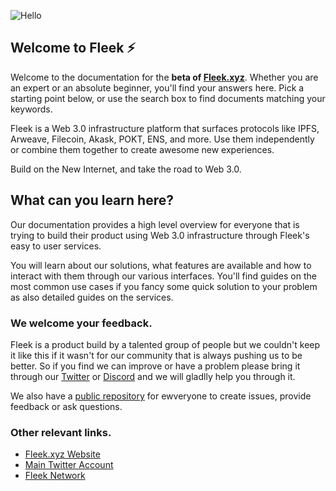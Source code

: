 ![Hello](/fleek-docs.png)

## Welcome to Fleek ⚡

Welcome to the documentation for the **beta of [Fleek.xyz](https://fleek.xyz)**. Whether you are an expert or an absolute beginner, you'll find your answers here. Pick a starting point below, or use the search box to find documents matching your keywords.

Fleek is a Web 3.0 infrastructure platform that surfaces protocols like IPFS, Arweave, Filecoin, Akask, POKT, ENS, and more. Use them independently or combine them together to create awesome new experiences.

Build on the New Internet, and take the road to Web 3.0.

## What can you learn here?

Our documentation provides a high level overview for everyone that is trying to build their product using Web 3.0 infrastructure through Fleek's easy to user services.

You will learn about our solutions, what features are available and how to interact with them through our various interfaces. You'll find guides on the most common use cases if you fancy some quick solution to your problem as also detailed guides on the services.

### We welcome your feedback.

Fleek is a product build by a talented group of people but we couldn't keep it like this if it wasn't for our community that is always pushing us to be better. So if you find we can improve or have a problem please bring it through our [Twitter](https://twitter.com/fleekxyz)	 or [Discord](https://discord.gg/fleekxyz)	 and we will gladlly help you through it.

We also have a [public repository](https://github.com/fleekxyz/fleekxyz-support) for ewveryone to create issues, provide feedback or ask questions.


### Other relevant links.

- [Fleek.xyz Website](https://fleek.xyz/)
- [Main Twitter Account](https://twitter.com/fleekxyz)
- [Fleek Network](https://fleek.network/)